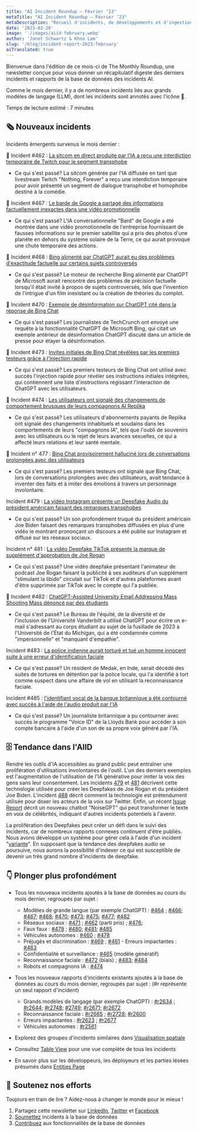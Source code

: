 ```yaml
---
title: "AI Incident Roundup – Février ‘23"
metaTitle: "AI Incident Roundup – Février ‘23"
metaDescription: "Recueil d'incidents, de développements et d'ingestion d'IA en février 2023, fournissant un récapitulatif digeste des derniers incidents et rapports de l'AIID."
date: '2023-03-20'
image: './images/aiid-february.webp'
author: 'Janet Schwartz & Khoa Lam'
slug: '/blog/incident-report-2023-february'
aiTranslated: true
---
```


Bienvenue dans l'édition de ce mois-ci de The Monthly Roundup, une newsletter conçue pour vous donner un récapitulatif digeste des derniers incidents et rapports de la base de données des incidents AI.

Comme le mois dernier, il y a de nombreux incidents liés aux grands modèles de langage (LLM), dont les incidents sont annotés avec l'icône 💬.

Temps de lecture estimé : 7 minutes

## 🗞️ Nouveaux incidents

Incidents émergents survenus le mois dernier :

💬 Incident #462 : [La sitcom en direct produite par l'IA a reçu une interdiction temporaire de Twitch pour le segment transphobe](/cite/462)

- Ce qui s'est passé? La sitcom générée par l'IA diffusée en tant que livestream Twitch "Nothing, Forever" a reçu une interdiction temporaire pour avoir présenté un segment de dialogue transphobe et homophobe destiné à la comédie.

💬 Incident #467 : [Le barde de Google a partagé des informations factuellement inexactes dans une vidéo promotionnelle](/cite/467)

- Ce qui s'est passé? L'IA conversationnelle "Bard" de Google a été montrée dans une vidéo promotionnelle de l'entreprise fournissant de fausses informations sur le premier satellite qui a pris des photos d'une planète en dehors du système solaire de la Terre, ce qui aurait provoqué une chute temporaire des actions.

💬 Incident #468 : [Bing alimenté par ChatGPT aurait eu des problèmes d'exactitude factuelle sur certains sujets controversés](/cite/468)

- Ce qui s'est passé? Le moteur de recherche Bing alimenté par ChatGPT de Microsoft aurait rencontré des problèmes de précision factuelle lorsqu'il était invité à propos de sujets controversés, tels que l'invention de l'intrigue d'un film inexistant ou la création de théories du complot.

💬 Incident #470 : [Exemple de désinformation sur ChatGPT cité dans la réponse de Bing Chat](/cite/470)

- Ce qui s'est passé? Les journalistes de TechCrunch ont envoyé une requête à la fonctionnalité ChatGPT de Microsoft Bing, qui citait un exemple antérieur de désinformation ChatGPT discuté dans un article de presse pour étayer la désinformation.

💬 Incident #473 : [Invites initiales de Bing Chat révélées par les premiers testeurs grâce à l'injection rapide](/cite/473)

- Ce qui s'est passé? Les premiers testeurs de Bing Chat ont utilisé avec succès l'injection rapide pour révéler ses instructions initiales intégrées, qui contiennent une liste d'instructions régissant l'interaction de ChatGPT avec les utilisateurs.

💬 Incident #474 : [Les utilisateurs ont signalé des changements de comportement brusques de leurs compagnons AI Replika](/cite/474)

- Ce qui s'est passé? Les utilisateurs d'abonnements payants de Replika ont signalé des changements inhabituels et soudains dans les comportements de leurs "compagnons IA", tels que l'oubli de souvenirs avec les utilisateurs ou le rejet de leurs avances sexuelles, ce qui a affecté leurs relations et leur santé mentale.

💬 Incident n° 477 : [Bing Chat provisoirement halluciné lors de conversations prolongées avec des utilisateurs](/cite/477)

- Ce qui s'est passé? Les premiers testeurs ont signalé que Bing Chat, lors de conversations prolongées avec des utilisateurs, avait tendance à inventer des faits et à imiter des émotions à travers un personnage involontaire.

Incident #479 : [La vidéo Instagram présente un Deepfake Audio du président américain faisant des remarques transphobes](/cite/479)

- Ce qui s'est passé? Un son profondément truqué du président américain Joe Biden faisant des remarques transphobes diffusées en plus d'une vidéo le montrant prononçant un discours a été publié sur Instagram et diffusé sur les réseaux sociaux.

Incident n° 481 : [La vidéo Deepfake TikTok présente la marque de supplément d'approbation de Joe Rogan](/cite/481)

- Ce qui s'est passé? Une vidéo deepfake présentant l'animateur de podcast Joe Rogan faisant la publicité à ses auditeurs d'un supplément "stimulant la libido" circulait sur TikTok et d'autres plateformes avant d'être supprimée par TikTok avec le compte qui l'a publiée.

💬 Incident #482 : [ChatGPT-Assisted University Email Addressing Mass Shooting Mass dénoncé par des étudiants](/cite/482)

- Ce qui s'est passé? Le Bureau de l'équité, de la diversité et de l'inclusion de l'Université Vanderbilt a utilisé ChatGPT pour écrire un e-mail s'adressant au corps étudiant au sujet de la fusillade de 2023 à l'Université de l'État du Michigan, qui a été condamnée comme "impersonnelle" et "manquant d'empathie".

Incident #483 : [La police indienne aurait torturé et tué un homme innocent suite à une erreur d'identification faciale](/cite/483)

- Ce qui s'est passé? Un résident de Medak, en Inde, serait décédé des suites de tortures en détention par la police locale, qui l'a identifié à tort comme suspect dans une affaire de vol en utilisant la reconnaissance faciale.

Incident #485 : [l'identifiant vocal de la banque britannique a été contourné avec succès à l'aide de l'audio produit par l'IA](/cite/485)

- Ce qui s'est passé? Un journaliste britannique a pu contourner avec succès le programme "Voice ID" de la Lloyds Bank pour accéder à son compte bancaire à l'aide d'un son de sa propre voix généré par l'IA.

## 🗄 Tendance dans l'AIID

Rendre les outils d'IA accessibles au grand public peut entraîner une prolifération d'utilisations involontaires de l'outil. L'un des derniers exemples est l'augmentation de l'utilisation de l'IA générative pour imiter la voix des gens sans leur consentement. Les incidents [479](/cite/479) et [481](/cite/481) décrivent cette technologie utilisée pour créer les Deepfakes de Joe Rogan et du président Joe Biden. L'incident [488](/cite/488) décrit comment la technologie est prétendument utilisée pour doxer les acteurs de la voix sur Twitter. Enfin, un récent [Issue Report](/reports/2639) décrit un nouveau chatbot "NoiseGPT" qui peut transformer le texte en voix de célébrités, indiquant d'autres incidents potentiels à l'avenir.

La prolifération des Deepfakes peut créer un défi dans le suivi des incidents, car de nombreux rapports connexes continuent d'être publiés. Nous avons développé un système pour gérer cela à l'aide d'un incident "[variante](/blog/incidents-issues-variants)". En supposant que la tendance des deepfakes audio se poursuive, nous aurons la possibilité d'indexer ce qui est susceptible de devenir un très grand nombre d'incidents de deepfake.

## 👇 Plonger plus profondément

- Tous les nouveaux incidents ajoutés à la base de données au cours du mois dernier, regroupés par sujet :

   - Modèles de grande langue (par exemple ChatGPT) : [#464](/cite/464) ; [#466](/cite/466/); [#467](/cite/467); [#468](/cite/468); [#470](/cite/470); [#473](/cite/473); [#475](/cite/475); [#477](/cite/477); [#482](/cite/482)
   - Réseaux sociaux : [#471](/cite/471) ; [#462](/cite/462) (parti pris) ; [#476](/cite/476);
   - Faux faux : [#479](/cite/479) ; [#480](/cite/480); [#481](/cite/481); [#485](/cite/485)
   - Véhicules autonomes : [#460](/cite/460) ; [#478](/cite/478)
   - Préjugés et discrimination : [#469](/cite/469) ; [#461](/cite/461/)
   - Erreurs impactantes : [#463](/cite/463)
   - Confidentialité et surveillance : [#465](/cite/465) (modèle génératif)
   - Reconnaissance faciale : [#472](/cite/472) (biais) ; [#483](/cite/483); [#484](/cite/484)
   - Robots et compagnons IA : [#474](/cite/474)

- Tous les nouveaux rapports d'incidents existants ajoutés à la base de données au cours du mois dernier, regroupés par sujet : (#r représente un seul rapport d'incident)

   - Grands modèles de langage (par exemple ChatGPT) : [#r2634](/cite/339/#r2634) ; [#r2644](/cite/420/#r2644); [#r2748](/cite/443/#r2748); [#2749](/cite/443/#r2749); [#r2671](/cite/475/#r2671); [#r2672](/cite/475/#r2672)
   - Reconnaissance faciale : [#r2665](/cite/430/#r2665) ; [#r2728](/cite/430/#r2728); [#r2600](/cite/430/#r2600)
   - Erreurs impactantes : [#r2623](/cite/112/#r2623) ; [#r2677](/cite/446/#r2677)
   - Véhicules autonomes : [#r2561](/cite/459/#r2561)

- Explorez des groupes d'incidents similaires dans [Visualisation spatiale](/summaries/spatial)
- Consultez [Table View](/apps/incidents) pour une vue complète de tous les incidents
- En savoir plus sur les développeurs, les déployeurs et les parties lésées présumés dans [Entities Page](/entities)

## 🦾 Soutenez nos efforts

Toujours en train de lire ? Aidez-nous à changer le monde pour le mieux !

1. Partagez cette newsletter sur [LinkedIn](https://www.linkedin.com/company/responsible-ai-collaborative), [Twitter](https://twitter.com/IncidentsDB) et [Facebook](https://www.facebook.com/IncidentsDB)
2. [Soumettez](https://incidentdatabase.ai/apps/submit) incidents à la base de données
3. [Contribuez](https://github.com/responsible-ai-collaborative/aiid) aux fonctionnalités de la base de données
